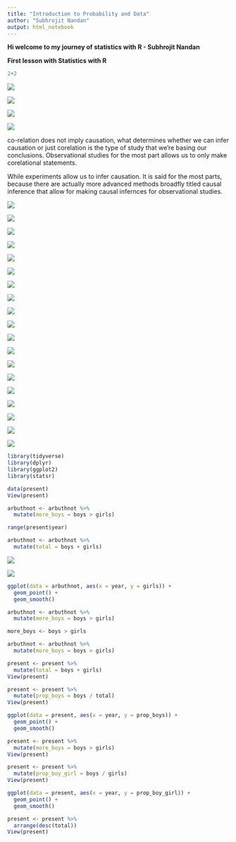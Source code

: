 ```yaml
---
title: "Introduction to Probability and Data"
author: "Subhrojit Nandan"
output: html_notebook
---
```


**Hi welcome to my journey of statistics with R - Subhrojit Nandan**

**First lesson with Statistics with R**

```r
2+2
```

![](r_images/relation.png)

![](r_images/study.png)

![](r_images/compounding.png)

![](r_images/causation.png)

co-relation does not imply causation, what determines whether we can infer causation or just corelation is the type of study that we're basing our conclusions. Observational studies for the most part allows us to only make corelational statements.

While experiments allow us to infer causation. It is said for the most parts, because there are actually more advanced methods broadfly titled causal inference that allow for making causal infernces for observational studies.

![](r_images/experiment.png)

![](r_images/nocensus.png)

![](r_images/samplingbias.png)

![](r_images/samplingmethod.png)

![](r_images/srs.png)

![](r_images/stratified.png)

![](r_images/cluster.png)

![](r_images/multistage.png)

![](r_images/experimentaldesign.png)


![](r_images/blockvsexplanatory.png)

![](r_images/terminology.png)

![](r_images/spotlight.png)

![](r_images/library.png)

![](r_images/dim.png)

![](r_images/name.png)

![](r_images/ggplot.png)

![](r_images/gplot.png)

![](r_images/geom.png)

![](r_images/gtwo.png)

```r

library(tidyverse)
library(dplyr)
library(ggplot2)
library(statsr)

data(present)
View(present)

arbuthnot <- arbuthnot %>%
  mutate(more_boys = boys > girls)

range(present$year)

arbuthnot <- arbuthnot %>%
  mutate(total = boys + girls)
```

![](r_images/propor.png)

![](r_images/ratio.png)

```r

ggplot(data = arbuthnot, aes(x = year, y = girls)) +
  geom_point() + 
  geom_smooth()

```
```r

arbuthnot <- arbuthnot %>%
  mutate(more_boys = boys > girls)

more_boys <- boys > girls

arbuthnot <- arbuthnot %>%
  mutate(more_boys = boys > girls)

```
```r
present <- present %>%
  mutate(total = boys + girls)
View(present)

present <- present %>%
  mutate(prop_boys = boys / total)
View(present)

ggplot(data = present, aes(x = year, y = prop_boys)) +
  geom_point() + 
  geom_smooth()
```

```r
present <- present %>%
  mutate(more_boys = boys > girls)
View(present)

present <- present %>%
  mutate(prop_boy_girl = boys / girls)
View(present)

ggplot(data = present, aes(x = year, y = prop_boy_girl)) +
  geom_point() + 
  geom_smooth()

```

```r
present <- present %>%
  arrange(desc(total))
View(present)

```




























```




















































































































































































































```r

```

